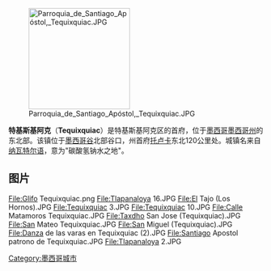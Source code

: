 {{unreferenced|time=2010-02-08T05:23:43+00:00}}

[[File:Parroquia_de_Santiago_Apóstol,_Tequixquiac.JPG|200px]]

'''特基斯基阿克'''（'''Tequixquiac'''）是特基斯基阿克区的首府，位于[[墨西哥|墨西哥]][[墨西哥州|墨西哥州]]的东北部。该镇位于[[墨西哥谷|墨西哥谷]]北部谷口，州首府[[托卢卡|托卢卡]]东北120公里处。城镇名来自[[纳瓦特尔语|纳瓦特尔语]]，意为"碳酸氢钠水之地"。

== 图片 ==
<gallery>
File:Glifo Tequixquiac.png
File:Tlapanaloya 16.JPG
File:El Tajo (Los Hornos).JPG
File:Tequixquiac 3.JPG
File:Tequixquiac 10.JPG
File:Calle Matamoros Tequixquiac.JPG
File:Taxdho San Jose (Tequixquiac).JPG
File:San Mateo Tequixquiac.JPG
File:San Miguel (Tequixquiac).JPG
File:Danza de las varas en Tequixquiac (2).JPG
File:Santiago Apostol patrono de Tequixquiac.JPG
File:Tlapanaloya 2.JPG
</gallery>

{{Mexico-stub}}

[[Category:墨西哥城市|Category:墨西哥城市]]